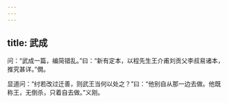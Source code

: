 ```yaml
---
---
---
```

title: 武成
---







问：“武成一篇，编简错乱。”曰：“新有定本，以程先生王介甫刘贡父李叔易诸本，推究甚详。”僩。

显道问：“纣若改过迁善，则武王当何以处之？”曰：“他别自从那一边去做。他既称王，无倒杀，只着自去做。”义刚。